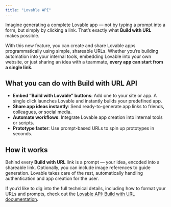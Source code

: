 ```yaml
---
title: "Lovable API"
---
```


Imagine generating a complete Lovable app — not by typing a prompt into a form, but simply by clicking a link. That’s exactly what **Build with URL** makes possible.

With this new feature, you can create and share Lovable apps programmatically using simple, shareable URLs. Whether you’re building automation into your internal tools, embedding Lovable into your own website, or just sharing an idea with a teammate, **every app can start from a single link.**

## What you can do with Build with URL API

- **Embed “Build with Lovable” buttons**: Add one to your site or app. A single click launches Lovable and instantly builds your predefined app.
- **Share app ideas instantly**: Send ready-to-generate app links to friends, colleagues, or social media.
- **Automate workflows**: Integrate Lovable app creation into internal tools or scripts.
- **Prototype faster**: Use prompt-based URLs to spin up prototypes in seconds.

## How it works

Behind every **Build with URL** link is a prompt — your idea, encoded into a shareable link. Optionally, you can include image references to guide generation. Lovable takes care of the rest, automatically handling authentication and app creation for the user.

If you’d like to dig into the full technical details, including how to format your URLs and prompts, check out the [Lovable API: Build with URL documentation](https://docs.lovable.dev/integrations/build-with-url).